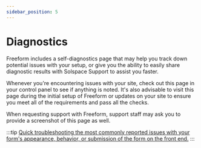 ```yaml
---
sidebar_position: 5
---
```




# Diagnostics

Freeform includes a self-diagnostics page that may help you track down potential issues with your setup, or give you the ability to easily share diagnostic results with Solspace Support to assist you faster.

Whenever you're encountering issues with your site, check out this page in your control panel to see if anything is noted. It's also advisable to visit this page during the initial setup of Freeform or updates on your site to ensure you meet all of the requirements and pass all the checks.

When requesting support with Freeform, support staff may ask you to provide a screenshot of this page as well.

:::tip
[Quick troubleshooting the most commonly reported issues with your form's appearance, behavior, or submission of the form on the front end.](../user-guides/guides/testing/troubleshooting-form-issues)
:::

<Photo img={DiagnosticsPhoto} alt="diagnostics" />

